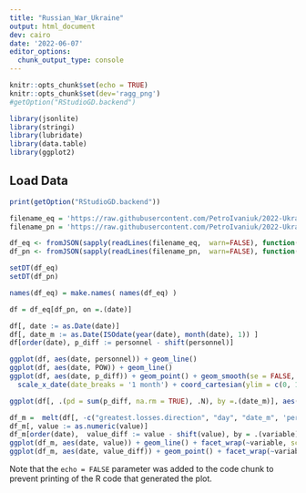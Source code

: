 ---
title: "Russian_War_Ukraine"
output: html_document
dev: cairo
date: '2022-06-07'
editor_options: 
  chunk_output_type: console
---

```{r setup, include=FALSE}
knitr::opts_chunk$set(echo = TRUE)
knitr::opts_chunk$set(dev='ragg_png')
#getOption("RStudioGD.backend")

library(jsonlite)
library(stringi)
library(lubridate)
library(data.table)
library(ggplot2)
```

## Load Data

```{r load_data}

print(getOption("RStudioGD.backend"))

filename_eq = 'https://raw.githubusercontent.com/PetroIvaniuk/2022-Ukraine-Russia-War-Dataset/main/data/russia_losses_equipment.json'
filename_pn = 'https://raw.githubusercontent.com/PetroIvaniuk/2022-Ukraine-Russia-War-Dataset/main/data/russia_losses_personnel.json'

df_eq <- fromJSON(sapply(readLines(filename_eq,  warn=FALSE), function(x) stri_replace_all_fixed(x, "NaN", '"NA"')))
df_pn <- fromJSON(sapply(readLines(filename_pn,  warn=FALSE), function(x) stri_replace_all_fixed(x, "NaN", '"NA"')))

setDT(df_eq)
setDT(df_pn)

names(df_eq) = make.names( names(df_eq) )

df = df_eq[df_pn, on =.(date)]

df[, date := as.Date(date)]
df[, date_m := as.Date(ISOdate(year(date), month(date), 1)) ]
df[order(date), p_diff := personnel - shift(personnel)]

ggplot(df, aes(date, personnel)) + geom_line()
ggplot(df, aes(date, POW)) + geom_line()
ggplot(df, aes(date, p_diff)) + geom_point() + geom_smooth(se = FALSE, color = 'red', span = 0.3) + 
  scale_x_date(date_breaks = '1 month') + coord_cartesian(ylim = c(0, 1000))

ggplot(df[, .(pd = sum(p_diff, na.rm = TRUE), .N), by =.(date_m)], aes(date_m, pd)) + geom_line()

df_m =  melt(df[, -c("greatest.losses.direction", "day", "date_m", 'personnel*', 'p_diff', 'POW', 'fuel.tank', 'military.auto', 'mobile.SRBM.system', 'day', 'i.day'), ], id.vars = 'date')
df_m[, value := as.numeric(value)]
df_m[order(date),  value_diff := value - shift(value), by = .(variable) ]
ggplot(df_m, aes(date, value)) + geom_line() + facet_wrap(~variable, scales = 'free' )
ggplot(df_m, aes(date, value_diff)) + geom_point() + facet_wrap(~variable, scales = 'free' ) + geom_smooth(se = FALSE, color = 'red', span = 0.1)
```


Note that the `echo = FALSE` parameter was added to the code chunk to prevent printing of the R code that generated the plot.
